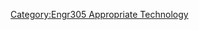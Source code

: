 {{Gallery
|width=180
|height=135
|lines=7
|File:P5080038.JPG|<big><center>'''[[Treadmill-a-volt treadmill powered charging]]'''</center></big> <br> Treadmill power for the Humboldt Bay Center for Sustainable Living

|File:Fig.12.jpg|<big><center>'''[[Troubleshooting the AEF photovoltaic system]]'''</center></big> <br> Troubleshooting, repairing, testing and maintaining a preexisting off-grid photovoltaic system

|File:Grassfedshed soil1.jpg|<big><center>'''[[Tule Fog Farm Grassfed Shed]]'''</center></big> <br> An indoor space for pigs and goats that also restores a previous brownfield while improving the overall natural landscape

|File:Umbrella solar cook complete2.jpg|<big><center>'''[[Umbrella solar cooker]]'''</center></big> <br> A multi-use solar cooker

|File:Chicken.jpg|<big><center>'''[[Wild Chick Farm]]'''</center></big> <br> A commercial pastured chicken operation in Arcata, California
}}<noinclude>


[[Category:Engr305 Appropriate Technology]]
</noinclude>
